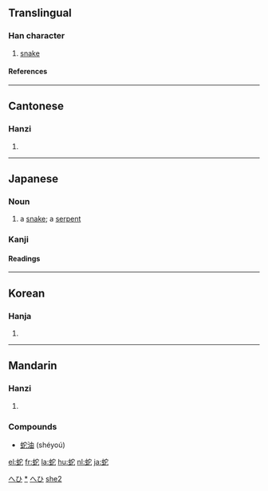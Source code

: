 ==Translingual==
===Han character===
{{Han char|rn=142|rad=虫|as=05|sn=11|four=5311<sub>1</sub>|canj=中戈十心 (LIJP)}}
# [[snake]]
====References====
{{Han ref|kx=1080.200|dkj=32964|dj=1548.360|hdz=42845.080|uh=86C7|ud=34503|bh=B344|bd=45892}}
----
==Cantonese==
===Hanzi===
{{yue-hanzi|jyut=|y=[[se4]], [[yi4]]}}
# {{defn|Cantonese}}
----
== Japanese ==
[[Category:1000_Japanese_basic_words|へひ]]
===Noun===
{{ja-noun|k|hira=へび|rom=hebi|hidx=へひ}}
# a [[snake]]; a [[serpent]]
[[Category:ja:Snakes|*]]
[[Category:ja:Reptiles|へひ]]


===Kanji===
{{ja-kanji|grade=c|rs=虫05}}
====Readings====
{{ja-readings|on=[[じゃ]] (ja), [[い]] (i), [[だ]] (da)|kun=[[へび]] (hebi), [[くちなわ]] (kuchinawa)}}

----

==Korean==
===Hanja===
{{ko-hanja|hangeul=[[사]], [[이]]|eumhun=|rv=sa, i|mr=sa, i|y=sa, i}}
# {{defn|Korean}}
----
==Mandarin==
===Hanzi===
{{cmn-hanzi|pin=[[chí]] ([[chi2]]), [[shé]] ([[she2]]), [[tuó]] ([[tuo2]]), [[yí]] ([[yi2]])|wg=[[ch'ih2|ch'ih<sup>2</sup>]], [[she2|she<sup>2</sup>]], [[t'o2|t'o<sup>2</sup>]], [[i2|i<sup>2</sup>]]}}
# {{defn|Mandarin}}
===Compounds===
* [[蛇油]] (shéyoú)

[[Category:zh:Reptiles|she2]]

[[el:蛇]]
[[fr:蛇]]
[[la:蛇]]
[[hu:蛇]]
[[nl:蛇]]
[[ja:蛇]]